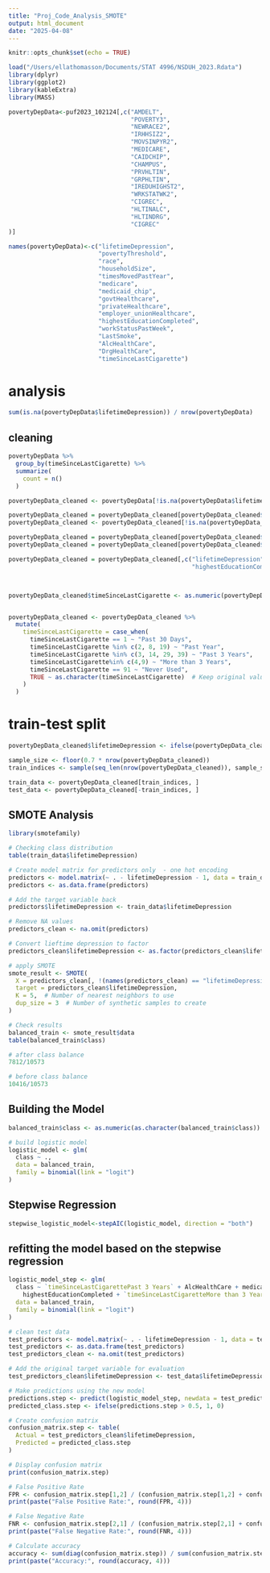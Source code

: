 ```yaml
---
title: "Proj_Code_Analysis_SMOTE"
output: html_document
date: "2025-04-08"
---
```


```r
knitr::opts_chunk$set(echo = TRUE)
```


```r
load("/Users/ellathomasson/Documents/STAT 4996/NSDUH_2023.Rdata")
library(dplyr)
library(ggplot2)
library(kableExtra)
library(MASS)
```

```r
povertyDepData<-puf2023_102124[,c("AMDELT",
                                  "POVERTY3", 
                                  "NEWRACE2",
                                  "IRHHSIZ2",
                                  "MOVSINPYR2",
                                  "MEDICARE",
                                  "CAIDCHIP",
                                  "CHAMPUS",
                                  "PRVHLTIN",
                                  "GRPHLTIN",
                                  "IREDUHIGHST2",
                                  "WRKSTATWK2", 
                                  "CIGREC", 
                                  "HLTINALC", 
                                  "HLTINDRG", 
                                  "CIGREC"
)]

names(povertyDepData)<-c("lifetimeDepression",
                         "povertyThreshold",
                         "race",
                         "householdSize",
                         "timesMovedPastYear",
                         "medicare",
                         "medicaid_chip",
                         "govtHealthcare",
                         "privateHealthcare",
                         "employer_unionHealthcare",
                         "highestEducationCompleted",
                         "workStatusPastWeek",
                         "LastSmoke", 
                         "AlcHealthCare",
                         "DrgHealthCare", 
                         "timeSinceLastCigarette")
```


# analysis


```r
sum(is.na(povertyDepData$lifetimeDepression)) / nrow(povertyDepData)
```


## cleaning 

```r
povertyDepData %>%
  group_by(timeSinceLastCigarette) %>%
  summarize(
    count = n()
  )
```


```r
povertyDepData_cleaned <- povertyDepData[!is.na(povertyDepData$lifetimeDepression), ]

povertyDepData_cleaned = povertyDepData_cleaned[povertyDepData_cleaned$timesMovedPastYear < 4,]
povertyDepData_cleaned <- povertyDepData_cleaned[!is.na(povertyDepData_cleaned$povertyThreshold), ]

povertyDepData_cleaned = povertyDepData_cleaned[povertyDepData_cleaned$AlcHealthCare < 3,]
povertyDepData_cleaned = povertyDepData_cleaned[povertyDepData_cleaned$DrgHealthCare < 3,]

povertyDepData_cleaned = povertyDepData_cleaned[,c("lifetimeDepression","race","LastSmoke","timesMovedPastYear",
                                                   "highestEducationCompleted","medicare","AlcHealthCare","DrgHealthCare","timeSinceLastCigarette")]



povertyDepData_cleaned$timeSinceLastCigarette <- as.numeric(povertyDepData_cleaned$timeSinceLastCigarette)


povertyDepData_cleaned <- povertyDepData_cleaned %>%
  mutate(
    timeSinceLastCigarette = case_when(
      timeSinceLastCigarette == 1 ~ "Past 30 Days",
      timeSinceLastCigarette %in% c(2, 8, 19) ~ "Past Year",
      timeSinceLastCigarette %in% c(3, 14, 29, 39) ~ "Past 3 Years", 
      timeSinceLastCigarette%in% c(4,9) ~ "More than 3 Years",
      timeSinceLastCigarette == 91 ~ "Never Used",
      TRUE ~ as.character(timeSinceLastCigarette)  # Keep original value (converted to character)
    )
  )


```


# train-test split

```r
povertyDepData_cleaned$lifetimeDepression <- ifelse(povertyDepData_cleaned$lifetimeDepression == 1, 1, 0) # 1 is "has had depression"
```


```r

sample_size <- floor(0.7 * nrow(povertyDepData_cleaned))
train_indices <- sample(seq_len(nrow(povertyDepData_cleaned)), sample_size)

train_data <- povertyDepData_cleaned[train_indices, ]
test_data <- povertyDepData_cleaned[-train_indices, ]

```

## SMOTE Analysis

```r
library(smotefamily)

# Checking class distribution
table(train_data$lifetimeDepression)

# Create model matrix for predictors only  - one hot encoding
predictors <- model.matrix(~ . - lifetimeDepression - 1, data = train_data)
predictors <- as.data.frame(predictors)

# Add the target variable back
predictors$lifetimeDepression <- train_data$lifetimeDepression

# Remove NA values
predictors_clean <- na.omit(predictors)

# Convert lieftime depression to factor 
predictors_clean$lifetimeDepression <- as.factor(predictors_clean$lifetimeDepression)

# apply SMOTE
smote_result <- SMOTE(
  X = predictors_clean[, !(names(predictors_clean) == "lifetimeDepression")], 
  target = predictors_clean$lifetimeDepression, 
  K = 5,  # Number of nearest neighbors to use
  dup_size = 3  # Number of synthetic samples to create
)

# Check results
balanced_train <- smote_result$data
table(balanced_train$class)  
```


```r
# after class balance
7812/10573

# before class balance
10416/10573
```


## Building the Model


```r
balanced_train$class <- as.numeric(as.character(balanced_train$class))

# build logistic model
logistic_model <- glm(
  class ~ ., 
  data = balanced_train, 
  family = binomial(link = "logit")
)
```


## Stepwise Regression

```r
stepwise_logistic_model<-stepAIC(logistic_model, direction = "both")
```

## refitting the model based on the stepwise regression

```r
logistic_model_step <- glm(
  class ~ `timeSinceLastCigarettePast 3 Years` + AlcHealthCare + medicare + race + DrgHealthCare + `timeSinceLastCigarettePast 30 Days` + 
    highestEducationCompleted + `timeSinceLastCigaretteMore than 3 Years` + LastSmoke + timesMovedPastYear, 
  data = balanced_train, 
  family = binomial(link = "logit")
)
```


```r

# clean test data
test_predictors <- model.matrix(~ . - lifetimeDepression - 1, data = test_data)
test_predictors <- as.data.frame(test_predictors)
test_predictors_clean <- na.omit(test_predictors)

# Add the original target variable for evaluation
test_predictors_clean$lifetimeDepression <- test_data$lifetimeDepression

# Make predictions using the new model
predictions.step <- predict(logistic_model_step, newdata = test_predictors_clean, type = "response")
predicted_class.step <- ifelse(predictions.step > 0.5, 1, 0)

# Create confusion matrix
confusion_matrix.step <- table(
  Actual = test_predictors_clean$lifetimeDepression, 
  Predicted = predicted_class.step
)

# Display confusion matrix
print(confusion_matrix.step)

# False Positive Rate
FPR <- confusion_matrix.step[1,2] / (confusion_matrix.step[1,2] + confusion_matrix.step[1,1])
print(paste("False Positive Rate:", round(FPR, 4)))

# False Negative Rate
FNR <- confusion_matrix.step[2,1] / (confusion_matrix.step[2,1] + confusion_matrix.step[2,2])
print(paste("False Negative Rate:", round(FNR, 4)))

# Calculate accuracy
accuracy <- sum(diag(confusion_matrix.step)) / sum(confusion_matrix.step)
print(paste("Accuracy:", round(accuracy, 4)))

``` 





